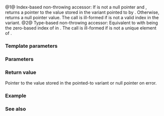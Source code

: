 {{cpp/title|get_if {{small|(std::variant)}}}}
{{cpp/utility/variant/navbar}}
{{dcl begin}}
{{dcl header|variant}}
{{dcl rev begin|num=1|since=c++17}}
{{dcl|
template&lt; std::size_t I, class... Types &gt;
constexpr std::add_pointer_t&lt;std::variant_alternative_t&lt;I, std::variant&lt;Types...&gt;&gt;&gt;
    get_if( std::variant&lt;Types...&gt;* pv ) noexcept;
}}
{{dcl|
template&lt; std::size_t I, class... Types &gt;
constexpr std::add_pointer_t&lt;const std::variant_alternative_t&lt;I, std::variant&lt;Types...&gt;&gt;&gt;
    get_if( const std::variant&lt;Types...&gt;* pv ) noexcept;
}}
{{dcl rev end}}
{{dcl rev begin|num=2|since=c++17}}
{{dcl|
template&lt; class T, class... Types &gt;
constexpr std::add_pointer_t&lt;T&gt;
    get_if( std::variant&lt;Types...&gt;* pv ) noexcept;
}}
{{dcl|
template&lt; class T, class... Types &gt;
constexpr std::add_pointer_t&lt;const T&gt;
    get_if( const std::variant&lt;Types...&gt;* pv ) noexcept;
}}
{{dcl rev end}}
{{dcl end}}

@1@ Index-based non-throwing accessor: If {{c|pv}} is not a null pointer and {{c|1=pv-&gt;index() == I}}, returns a pointer to the value stored in the variant pointed to by {{c|pv}}. Otherwise, returns a null pointer value. The call is ill-formed if {{tt|I}} is not a valid index in the variant.
@2@ Type-based non-throwing accessor: Equivalent to {{v|1}} with {{tt|I}} being the zero-based index of {{tt|T}} in {{c|Types...}}. The call is ill-formed if {{tt|T}} is not a unique element of {{c|Types...}}.

===Template parameters===
{{par begin}}
{{par|I|index to look up}}
{{par|Type|unique type to look up}}
{{par end}}

===Parameters===
{{par begin}}
{{par|pv|pointer to a variant}}
{{par end}}

===Return value===
Pointer to the value stored in the pointed-to variant or null pointer on error.

===Example===
{{example|code=
#include &lt;iostream&gt;
#include &lt;variant&gt;

int main()
{
    auto check_value = [](const std::variant&lt;int, float&gt;&amp; v)
    {
        if (const int* pval = std::get_if&lt;int&gt;(&amp;v))
            std::cout &lt;&lt; "variant value: " &lt;&lt; *pval &lt;&lt; '\n';
        else
            std::cout &lt;&lt; "failed to get value!" &lt;&lt; '\n';
    };

    std::variant&lt;int, float&gt; v{12}, w{3.f};
    check_value(v);
    check_value(w);
}
|output=
variant value: 12
failed to get value!
}}

===See also===
{{dsc begin}}
{{dsc inc|cpp/utility/variant/dsc get}}
{{dsc end}}

{{langlinks|es|ja|ru|zh}}